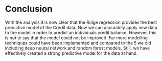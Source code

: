 # Conclusion

With the analysis it is now clear that the Ridge regression provides the best predictive model of the Credit data. Now we can accurately apply new data to the model in order to predict an individuals credit balance.  However, this is not to say that the model could not be improved. Far more modelling techniques could have been implemented and compared to the 5 we did including deep neural network and random forest models. Still, we have effectively created a strong predictive model for the data at hand.